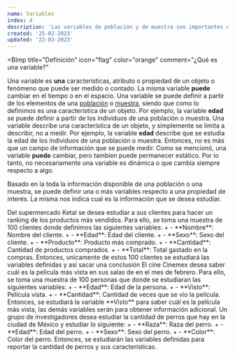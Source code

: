 ```yaml
---
name: Variables
index: 4
description: 'Las variables de población y de muestra son importantes en estadística porque describen las características de los individuos de una población o muestra y se utilizan para calcular medidas estadísticas que proporcionan información sobre la población o inferir las propiedades de la población a partir de una muestra.'
created: '25-02-2023'
updated: '22-03-2023'
---
```


<BImp
  title="Definición"
  icon="flag"
  color="orange"
  comment="¿Qué es una variable?"
>
  Una variable es **una** características, atributo o propiedad de un objeto o
  fenómeno que puede ser medido o contado. La misma variable **puede** cambiar
  en el tiempo o en el espacio.
</BImp>
<BComment type="note">
  Una variable se puede definir a partir de los elementos de una
  [población](/matters/Estadistica/ProbabilidadEst/ConceptosGenerales/poblacion)
  o [muestra](/matters/Estadistica/ProbabilidadEst/ConceptosGenerales/muestras),
  siendo que como lo definimos es una característica de un objeto. Por ejemplo,
  la variable **edad** se puede definir a partir de los individuos de una
  población o muestra.
</BComment>
<BComment type="warn">
  Una variable describe una característica de un objeto, y simplemente se limita
  a describir, no a medir. Por ejemplo, la variable **edad** describe que se
  estudia la edad de los individuos de una población o muestra. Entonces, no es
  más que un campo de información que se puede medir.
</BComment>
<BComment type="warn">
  Como se mencionó, una variable **puede** cambiar, pero tambíen puede
  permanecer estático. Por lo tanto, no necesariamente una variable es dinámica
  o que cambia siempre respecto a algo.
</BComment>

Basado en la toda la información disponible de una población o una muestra, se
puede definir una o más variables respecto a una propiedad de interés. La misma
nos indica cual es la información que se desea estudiar.

<BChord title="Ejemplo de variable 🛒" color="yellow" className="mt-3" open>
  Del supermercado Ketal se desea estudiar a sus clientes para hacer un ranking
  de los productos más vendidos. Para ello, se toma una muestra de 100 clientes
  donde definimos las siguientes variables:
  <Balph>
    + - **Nombre**: Nombre del cliente.
    + - **Edad**: Edad del cliente.
    + - **Sexo**: Sexo del cliente.
    + - **Producto**: Producto más comprado.
    + - **Cantidad**: Cantidad de productos comprados.
    + - **Total**: Total gastado en la compras.
  </Balph>
  Entonces, unicamente de estos 100
  clientes se estudiará las variables definidas y así sacar una conclusión

</BChord>

<BChord title="Película más vista 🎞🕶">
  El cine Cinemex desea saber cuál es la película más vista en sus salas de en
  el mes de febrero. Para ello, se toma una muestra de 100 personas que donde se
  estudiaran las siguientes variables:
  <Balph>
    + - **Edad**: Edad de la persona.
    + - **Visto**: Película vista.
    + - **Cantidad**: Cantidad de veces que se vio la película.
  </Balph>
  Entonces, se estudiará la variable **Visto** para saber cuál es la película
  más vista, las demás variables serán para obtener información adicional.

</BChord>

<BChord title="Perros de la ciudad 🦮🐾" color="green" className='mb-3'>
  Un grupo de investigadores desea estudiar la cantidad de perros que hay en la
  ciudad de México y estudiar lo siguiente:
  <Balph>
    + - **Raza**: Raza del perro.
    + - **Edad**: Edad del perro.
    + - **Sexo**: Sexo del perro.
    + - **Color**: Color del perro.
  </Balph>
  Entonces, se estudiarán las variables definidas para reportar la cantidad de perros
  y sus características.

</BChord>
